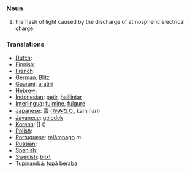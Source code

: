 === Noun ===
#the flash of light caused by the discharge of atmospheric electrical charge.

=== Translations ===

*[[Dutch]]: [[]] '' ''
*[[Finnish]]: [[]]
*[[French]]: [[]] '' ''
*[[German]]: [[Blitz]] '' ''
*[[Guaraní]]: [[aratiri]]
*[[Hebrew]]: [[]] '' ''
*[[Indonesian]]: [[petir]], [[halilintar]]
*[[Interlingua]]: [[fulmine]], [[fulgure]]
*[[Japanese]]: [[雷]] ([[かみなり]], kaminari)
*[[Javanese]]: [[geledek]]
*[[Korean]]: [[]] [] ()
*[[Polish]]: [[]]
*[[Portuguese]]: [[relâmpago]] ''m''
*[[Russian]]: [[]]
*[[Spanish]]: [[]] '' ''
*[[Swedish]]: [[blixt]] '' ''
*[[Tupinambá]]: [[tupã beraba]]